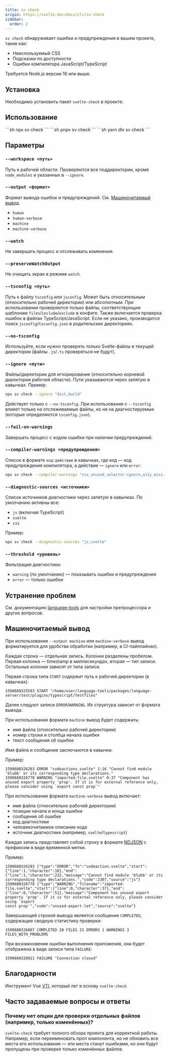 ```yaml
---
title: sv check
origin: https://svelte.dev/docs/cli/sv-check
sidebar:
  order: 2
---
```


`sv check` обнаруживает ошибки и предупреждения в вашем проекте, такие как:

- Неиспользуемый CSS
- Подсказки по доступности
- Ошибки компилятора JavaScript/TypeScript

Требуется Node.js версии 16 или выше.

## Установка

Необходимо установить пакет `svelte-check` в проекте:


<PackageManagers pkg="svelte-check" dev />

## Использование


<Tabs syncKey="starlight-package-managers-pkg">
  <TabItem icon="seti:npm" label="npm">
    ```sh
    npx sv check
    ```
  </TabItem>
  <TabItem icon="pnpm" label="pnpm">
    ```sh
    pnpx sv check
    ```
  </TabItem>
  <TabItem icon="seti:yarn" label="yarn">
    ```sh
    yarn dlx sv check
    ```
  </TabItem>
</Tabs>

## Параметры

### `--workspace <путь>`

Путь к рабочей области. Проверяются все поддиректории, кроме `node_modules` и указанных в `--ignore`.

### `--output <формат>`

Формат вывода ошибок и предупреждений. См. [Машиночитаемый вывод](#машиночитаемый-вывод).

- `human`
- `human-verbose`
- `machine`
- `machine-verbose`

### `--watch`

Не завершать процесс и отслеживать изменения.

### `--preserveWatchOutput`

Не очищать экран в режиме `watch`.

### `--tsconfig <путь>`

Путь к файлу `tsconfig` или `jsconfig`. Может быть относительным (относительно рабочей директории) или абсолютным. При использовании проверяются только файлы, соответствующие шаблонам `files`/`include`/`exclude` в конфиге. Также включается проверка ошибок в файлах TypeScript/JavaScript. Если не указано, производится поиск `jsconfig`/`tsconfig.json` в родительских директориях.

### `--no-tsconfig`

Используйте, если нужно проверять только Svelte-файлы в текущей директории (файлы `.js`/`.ts` проверяться не будут).

### `--ignore <пути>`

Файлы/директории для игнорирования (относительно корневой директории рабочей области). Пути указываются через запятую в кавычках. Пример:

```bash
npx sv check --ignore "dist,build"
```

Действует только с `--no-tsconfig`. При использовании с `--tsconfig` влияет только на отслеживаемые файлы, но не на диагностируемые (которые определяются `tsconfig.json`).

### `--fail-on-warnings`

Завершать процесс с кодом ошибки при наличии предупреждений.

### `--compiler-warnings <предупреждения>`

Список в формате `код:действие` в кавычках, где код — код предупреждения компилятора, а действие — `ignore` или `error`:

```bash
npx sv check --compiler-warnings "css_unused_selector:ignore,a11y_missing_attribute:error"
```

### `--diagnostic-sources <источники>`

Список источников диагностики через запятую в кавычках. По умолчанию активны все:

- `js` (включая TypeScript)
- `svelte`
- `css`

Пример:

```bash
npx sv check --diagnostic-sources "js,svelte"
```

### `--threshold <уровень>`

Фильтрация диагностики:

- `warning` (по умолчанию) — показывать ошибки и предупреждения
- `error` — только ошибки

## Устранение проблем

См. документацию [language-tools](https://github.com/sveltejs/language-tools/blob/master/docs/README.md) для настройки препроцессора и других вопросов.

## Машиночитаемый вывод

При использовании `--output machine` или `machine-verbose` вывод форматируется для удобства обработки (например, в CI-пайплайнах).

Каждая строка — отдельная запись. Колонки разделены пробелом. Первая колонка — timestamp в миллисекундах, вторая — тип записи. Остальные колонки зависят от типа записи.

Первая строка типа `START` содержит путь к рабочей директории (в кавычках):

```
1590680325583 START "/home/user/language-tools/packages/language-server/test/plugins/typescript/testfiles"
```

Далее следуют записи `ERROR`/`WARNING`. Их структура зависит от формата вывода.

При использовании формата `machine` вывод будет содержать:

- имя файла (относительно рабочей директории)
- номер строки и столбца начала ошибки
- текст сообщения об ошибке

Имя файла и сообщение заключаются в кавычки.

Пример:

```
1590680326283 ERROR "codeactions.svelte" 1:16 "Cannot find module 'blubb' or its corresponding type declarations."
1590680326778 WARNING "imported-file.svelte" 0:37 "Component has unused export property 'prop'. If it is for external reference only, please consider using `export const prop`"
```

При использовании формата `machine-verbose` вывод включает:

- имя файла (относительно рабочей директории)
- позиции начала и конца ошибки
- сообщение об ошибке
- код диагностики
- человекочитаемое описание кода
- источник диагностики (например, `svelte`/`typescript`)

Каждая запись представляет собой строку в формате [NDJSON](https://en.wikipedia.org/wiki/JSON_streaming#Newline-Delimited_JSON) с префиксом в виде временной метки.

Пример:

```
1590680326283 {"type":"ERROR","fn":"codeaction.svelte","start":{"line":1,"character":16},"end":{"line":1,"character":23},"message":"Cannot find module 'blubb' or its corresponding type declarations.","code":2307,"source":"js"}
1590680326778 {"type":"WARNING","filename":"imported-file.svelte","start":{"line":0,"character":37},"end":{"line":0,"character":51},"message":"Component has unused export property 'prop'. If it is for external reference only, please consider using `export
const prop`","code":"unused-export-let","source":"svelte"}
```

Завершающей строкой вывода является сообщение `COMPLETED`, содержащее сводную статистику проверки:

```
1590680326807 COMPLETED 20 FILES 21 ERRORS 1 WARNINGS 3 FILES_WITH_PROBLEMS
```

При возникновении ошибки выполнения приложения, она будет отображена в виде записи типа `FAILURE`:

```
1590680328921 FAILURE "Connection closed"
```

## Благодарности

Инструмент Vue [VTI](https://github.com/vuejs/vetur/tree/master/vti), который лег в основу `svelte-check`

## Часто задаваемые вопросы и ответы

### Почему нет опции для проверки отдельных файлов (например, только изменённых)?

`svelte-check` требует полного обзора проекта для корректной работы. Например, если переименовать проп компонента, но не обновить все места его использования — эти места станут ошибками, но они будут пропущены при проверке только изменённых файлов.
